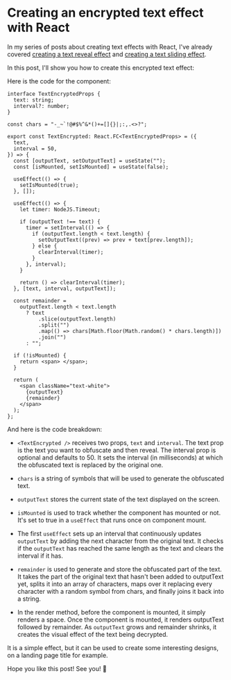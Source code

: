 
<LayoutBlog>

# Creating an encrypted text effect with React

In my series of posts about creating text effects with React, I've already covered [creating a text reveal effect](/blog/create-text-reveal-effect-with-tailwind-css/) and [creating a text sliding effect](/blog/create-text-sliding-effect-with-tailwind-css/).

In this post, I'll show you how to create this encrypted text effect:

<ComponentPlayground hasReTrigger>
  <TextEncrypted text="Hello friends!" interval={60} />
</ComponentPlayground>

Here is the code for the component:

```tsx
interface TextEncryptedProps {
  text: string;
  interval?: number;
}

const chars = "-_~`!@#$%^&*()+=[]{}|;:,.<>?";

export const TextEncrypted: React.FC<TextEncryptedProps> = ({
  text,
  interval = 50,
}) => {
  const [outputText, setOutputText] = useState("");
  const [isMounted, setIsMounted] = useState(false);

  useEffect(() => {
    setIsMounted(true);
  }, []);

  useEffect(() => {
    let timer: NodeJS.Timeout;

    if (outputText !== text) {
      timer = setInterval(() => {
        if (outputText.length < text.length) {
          setOutputText((prev) => prev + text[prev.length]);
        } else {
          clearInterval(timer);
        }
      }, interval);
    }

    return () => clearInterval(timer);
  }, [text, interval, outputText]);

  const remainder =
    outputText.length < text.length
      ? text
          .slice(outputText.length)
          .split("")
          .map(() => chars[Math.floor(Math.random() * chars.length)])
          .join("")
      : "";

  if (!isMounted) {
    return <span> </span>;
  }

  return (
    <span className="text-white">
      {outputText}
      {remainder}
    </span>
  );
};
```

And here is the code breakdown:

- `<TextEncrypted />` receives two props, `text` and `interval`. The text prop is the text you want to obfuscate and then reveal. The interval prop is optional and defaults to 50. It sets the interval (in milliseconds) at which the obfuscated text is replaced by the original one.

- `chars` is a string of symbols that will be used to generate the obfuscated text.

- `outputText` stores the current state of the text displayed on the screen.

- `isMounted` is used to track whether the component has mounted or not. It's set to true in a `useEffect` that runs once on component mount.

- The first `useEffect` sets up an interval that continuously updates `outputText` by adding the next character from the original text. It checks if the `outputText` has reached the same length as the text and clears the interval if it has.

- `remainder` is used to generate and store the obfuscated part of the text. It takes the part of the original text that hasn't been added to outputText yet, splits it into an array of characters, maps over it replacing every character with a random symbol from chars, and finally joins it back into a string.

- In the render method, before the component is mounted, it simply renders a space. Once the component is mounted, it renders outputText followed by remainder. As `outputText` grows and remainder shrinks, it creates the visual effect of the text being decrypted.

It is a simple effect, but it can be used to create some interesting designs, on a landing page title for example.

Hope you like this post! See you! 👋

</LayoutBlog>
